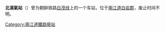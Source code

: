 {{unreferenced|time=2015-02-16T14:29:21+00:00}}
{{朝鮮半島車站資訊
|公司色 = black
|文字色 = 
|站名 = 北溪氣站
|圖片 = 
|pxl = 
|圖片說明 =
|前一站 = [[大泽站_(两江道)|大泽]]
|前一站距離 =
|後一站距離 =
|後一站 = [[北溪水站|北溪水]]
|所屬路線 = [[白茂线|白茂线]]
|距離 = 
|起點站 = [[白岩青年站|白岩青年]]
|諺文 = 북계기역
|朝鮮漢字 = 北溪氣驛
|文觀部式 = Bukgyegi yeok
|馬-賴式 = Pukkyeki yŏk
|副站名 = 
|車站編號 = 
|停站路線數 = 
|所屬公司 = [[朝鮮民主主義人民共和國鐵道省|朝鮮民主主義人民共和國鐵道省]]
|所在地 =[[兩江道|兩江道]][[白岩郡|白岩郡]]
|車站構造 = 地面车站
|月台配置 = 
|啟用年月日 =
|廢站年月日 = 
|上下車人次 = 
|統計年度 = 
|轉車 = 
|備註 = 
|全寬備註 = 
}}

'''北溪氣站'''（{{kor|諺=북계기역|漢=北溪氣驛|羅=Pukkyeki yŏk|f=y}}）曾为朝鲜铁路[[白茂线|白茂线]]上的一个车站，位于[[兩江道|兩江道]][[白岩郡|白岩郡]]，废止时间不明。

{{白茂线}}

[[Category:兩江道鐵路廢站|Category:兩江道鐵路廢站]]